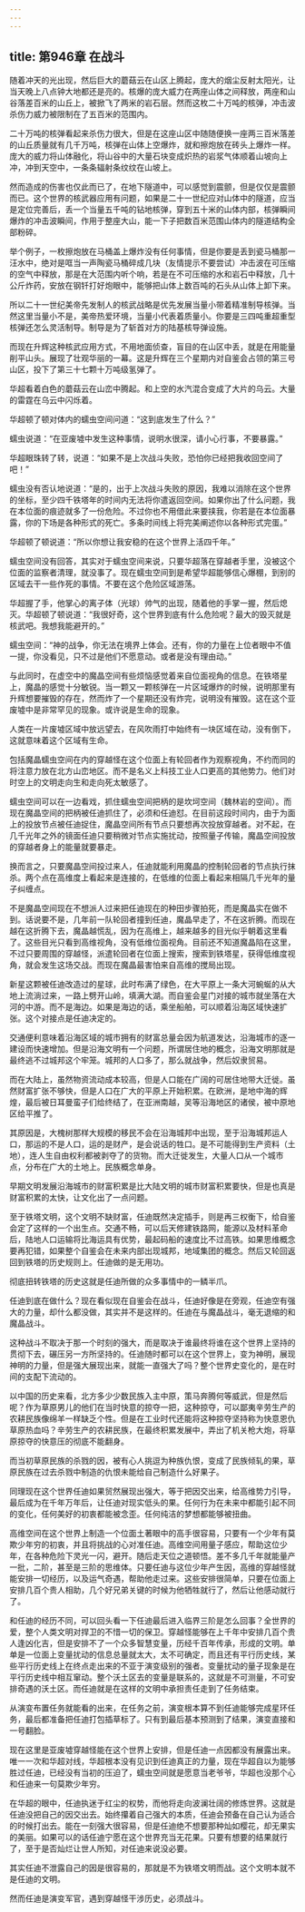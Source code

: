 ```yaml
---
---
---
```

title: 第946章 在战斗
---



随着冲天的光出现，然后巨大的蘑菇云在山区上腾起，庞大的烟尘反射太阳光，让当天晚上八点钟大地都还是亮的。核爆的庞大威力在两座山体之间释放，两座和山谷落差百米的山丘上，被掀飞了两米的岩石层。然而这枚二十万吨的核弹，冲击波杀伤力威力被限制在了五百米的范围内。

二十万吨的核弹看起来杀伤力很大，但是在这座山区中随随便换一座两三百米落差的山丘质量就有几千万吨，核弹在山体上空爆炸，就和擦炮放在砖头上爆炸一样。庞大的威力将山体融化，将山谷中的大量石块变成炽热的岩浆气体顺着山坡向上冲，冲到天空中，一条条辐射条纹纹在山坡上。

然而造成的伤害也仅此而已了，在地下隧道中，可以感觉到震颤，但是仅仅是震颤而已。这个世界的核武器应用有问题，如果是二十一世纪应对山体中的隧道，应当是定位完善后，丢一个当量五千吨的钻地核弹，穿到五十米的山体内部，核弹瞬间爆炸的冲击波瞬间，作用于整座大山，能一下子把数百米范围山体内的隧道结构全部粉碎。

举个例子，一枚擦炮放在马桶盖上爆炸没有任何事情，但是你要是丢到瓷马桶那一汪水中，绝对是哐当一声陶瓷马桶碎成几块（友情提示不要尝试）冲击波在可压缩的空气中释放，那是在大范围内听个响，若是在不可压缩的水和岩石中释放，几十公斤炸药，安放在钢钎打好炮眼中，能够把山体上数百吨的石头从山体上卸下来。

所以二十一世纪美帝先发制人的核武战略是优先发展当量小带着精准制导核弹。当然这里当量小不是，美帝热爱环境，当量小代表着质量小。你要是三四吨重超重型核弹还怎么灵活制导。制导是为了斩首对方的陆基核导弹设施。

而现在升辉这种核武应用方式，不用地面侦查，盲目的在山区中丢，就是在用能量削平山头。展现了壮观华丽的一幕。这是升辉在三个星期内对自鉴会占领的第三号山区，投下了第三十七颗十万吨级氢弹了。

华超看着白色的蘑菇云在山峦中腾起。和上空的水汽混合变成了大片的乌云。大量的雷霆在乌云中闪烁着。

华超顿了顿对体内的蠕虫空间问道：“这到底发生了什么？”

蠕虫说道：“在亚废墟中发生这种事情，说明水很深，请小心行事，不要暴露。”

华超眼珠转了转，说道：“如果不是上次战斗失败，恐怕你已经把我收回空间了吧！”

蠕虫没有否认地说道：“是的，出于上次战斗失败的原因，我难以消除在这个世界的坐标，至少四千铁塔年的时间内无法将你遣返回空间。如果你出了什么问题，我在本位面的痕迹就多了一份危险。不过你也不用借此来要挟我，你若是在本位面暴露，你的下场是各种形式的死亡。多条时间线上将完美阐述你以各种形式完蛋。”

华超顿了顿说道：“所以你想让我安稳的在这个世界上活四千年。”

蠕虫空间没有回答，其实对于蠕虫空间来说，只要华超落在穿越者手里，没被这个位面的监察者清理，就没事了。现在蠕虫空间到是希望华超能够信心爆棚，到别的区域去干一些作死的事情。不要在这个危险区域游荡。

华超握了手，他掌心的离子体（光球）帅气的出现，随着他的手掌一握，然后熄灭。华超顿了顿说道：“我很好奇，这个世界到底有什么危险呢？最大的毁灭就是核武吧。我想我能避开的。”

蠕虫空间：“神的战争，你无法在境界上体会。还有，你的力量在上位者眼中不值一提，你没看见，只不过是他们不愿意动。或者是没有理由动。”

与此同时，在虚空中的魔晶空间有些烦恼感觉着来自位面视角的信息。在铁塔星上，魔晶的感觉十分敏锐。当一颗又一颗核弹在一片区域爆炸的时候，说明那里有升辉想要摧毁的存在，然而炸了一个星期还没有炸完，说明没有摧毁。这在这个亚废墟中是非常罕见的现象。或许说是生命的现象。

人类在一片废墟区域中放远望去，在风吹雨打中始终有一块区域在动，没有倒下，这就意味着这个区域有生命。

包括魔晶蠕虫空间在内的穿越怪在这个位面上有轮回者作为观察视角，不约而同的将注意力放在北方山峦地区。而不是名义上科技工业人口更高的其他势力。他们对时空上的文明走向生和走向死太敏感了。

蠕虫空间可以在一边看戏，抓住蠕虫空间把柄的是坎坷空间（魏林岩的空间）。而现在魔晶空间的把柄被任迪抓住了，必须和任迪怼。在目前这段时间内，由于为面上的投放节点被任迪捉住，魔晶空间所有节点只要想再次投放穿越者。对不起，在几千光年之外的镜面任迪只要稍微对节点实施扰动，按照量子传输，魔晶空间投放的穿越者身上的能量就要暴走。

换而言之，只要魔晶空间投过来人，任迪就能利用魔晶的控制轮回者的节点执行抹杀。两个点在高维度上看起来是连接的，在低维的位面上看起来相隔几千光年的量子纠缠点。

不是魔晶空间现在不想派人过来把任迪现在的种田步骤拍死，而是魔晶实在做不到。话说要不是，几年前一队轮回者撞到任迪，魔晶早走了，不在这折腾。而现在越在这折腾下去，魔晶越慌乱，因为在高维上，越来越多的目光似乎朝着这里看了。这些目光只看到高维视角，没有低维位面视角。目前还不知道魔晶陷在这里，不过只要周围的穿越怪，派遣轮回者在位面上搜索，搜索到铁塔星，获得低维度视角，就会发生这场交战。而现在魔晶最害怕来自高维的搅局出现。

新星这颗被任迪改造过的星球，此时布满了绿色，在大平原上一条大河蜿蜒的从大地上流淌过来，一路上劈开山岭，填满大湖。而自鉴会星门对接的城市就坐落在大河的中游。而不是海边。如果是海边的话，乘坐船舶，可以顺着沿海区域快速扩张。这个对接点是任迪决定的。

交通便利意味着沿海区域的城市拥有的财富总量会因为航道发达，沿海城市的逐一建设而快速增加。但是沿海文明有一个问题，所谓居住地的概念，沿海文明那就是最终逃不过城邦这个牢笼。城邦的人口多了，那么就战争，然后奴隶贸易。

而在大陆上，虽然物资流动成本较高，但是人口能在广阔的可居住地带大迁徙。虽然财富扩张不够快，但是人口在广大的平原上开始积累。在欧洲，是地中海的辉煌，最后被日耳曼蛮子们给终结了，在亚洲南越，吴等沿海地区的诸侯，被中原地区给平推了。

其原因是，大槐树那样大规模的移民不会在沿海城邦中出现，至于沿海城邦运人口，那运的不是人口，运的是财产，是会说话的牲口。是不可能得到生产资料（土地），连人生自由权利都被剥夺了的货物。而大迁徙发生，大量人口从一个城市点，分布在广大的土地上。民族概念单身。

早期文明发展沿海城市的财富积累是比大陆文明的城市财富积累要快，但是也真是财富积累的太快，让文化出了一点问题。

至于铁塔文明，这个文明不缺财富，任迪既然决定插手，则是再三权衡下，给自鉴会定了这样的一个出生点。交通不畅，可以后天修建铁路网，能源以及材料革命后，陆地人口运输将比海运具有优势，最起码船的速度比不过高铁。如果思维概念要再犯错，如果整个自鉴会在未来内部出现城邦，地域集团的概念。然后又轮回返回到铁塔的历史规则上。任迪做的是无用功。

彻底扭转铁塔的历史这就是任迪所做的众多事情中的一鳞半爪。

任迪到底在做什么？现在看似现在自鉴会在战斗，任迪好像是在旁观，任迪空有强大的力量，却什么都没做，其实并不是这样的。任迪在与魔晶战斗，毫无退缩的和魔晶战斗。

这种战斗不取决于那一个时刻的强大，而是取决于谁最终将谁在这个世界上坚持的贯彻下去，碾压另一方所坚持的。任迪随时都可以在这个世界上，变为神明，展现神明的力量，但是强大展现出来，就能一直强大了吗？整个世界史变化的，是在时间的支配下流动的。

以中国的历史来看，北方多少少数民族入主中原，策马奔腾何等威武，但是然后呢？作为草原男儿的他们在当时快意的掠夺一把，这种掠夺，可以鄙夷辛劳生产的农耕民族像绵羊一样缺乏个性。但是在工业时代还能将这种掠夺坚持称为快意恩仇草原热血吗？辛劳生产的农耕民族，在最终积累发展中，弄出了机关枪大炮，将草原掠夺的快意压的彻底不能翻身。

而当初草原民族的杀戮的因，被有心人挑逗为种族仇恨，变成了民族倾轧的果，草原民族在过去杀戮中制造的仇恨未能给自己制造什么好果子。

同理现在这个世界任迪如果贸然展现出强大，等于把因交出来，给高维势力引导，最后成为在千年万年后，让任迪对现实低头的果。任何行为在未来中都能引起不同的变化，任何美好的初衷都能被念歪。任何纯洁的梦想都能够被扭曲。

高维空间在这个世界上制造一个位面土著眼中的高手很容易，只要有一个少年有莫欺少年穷的初衷，并且将挑战的心对准任迪。高维空间用量子感应，帮助这位少年，在各种危险下灵光一闪，避开。随后走天位之道顿悟。差不多几千年就能量产一批，二阶，甚至是三阶的思维体。只要任迪与这位少年产生因，高维的穿越怪就能安排一切经历，以及运气奇遇，帮助他走过来。这些安排很简单，只要在位面上安排几百个贵人相助，几个好兄弟关键的时候为他牺牲就行了，然后让他感动就行了。

和任迪的经历不同，可以回头看一下任迪最后进入临界三阶是怎么回事？全世界的爱，整个人类文明对捍卫的不惜一切的保卫。穿越怪能够在上千年中安排几百个贵人逢凶化吉，但是安排不了一个众多智慧变量，历经千百年传承，形成的文明。单单是一位面上变量扰动的信息总量就太大，太不可确定，而且还有平行历史线，某些平行历史线上在终点走出来的不亚于演变级别的强者。变量扰动的量子现象是在平行历史线中相互窜动。整个沃土区去的变量是联系的，这就是不可测量，不可安排奇遇的沃土区。而任迪就是在这样的文明中承担责任走到了任务结束。

从演变布置任务就能看的出来，在任务之前，演变根本算不到任迪能够完成星环任务，最后都准备把任迪打包插草标了。只有到最后基本预测到了结果，演变直接和一号翻脸。

现在这里是亚废墟穿越怪能在这个世界上安排，但是任迪一点因都没有展露出来。唯一一次和华超对线，华超根本没有见识到任迪真正的力量，现在华超自以为能够胜过任迪，已经没有当初的压迫了，蠕虫空间就是愿意当老爷爷，华超也没那个心和任迪来一句莫欺少年穷。

在华超的眼中，任迪执迷于红尘的权势，而他将走向波澜壮阔的修炼世界。这就是任迪没把自己的因交出去。始终攥着自己强大的本质，任迪会预备在自己认为适合的时候打出去。能在一刻强大很容易，但是任迪绝不想要那种灿如樱花，却无果实的美丽。如果可以的话任迪宁愿在这个世界充当无花果。只要有想要的结果就行了，至于是否灿烂让世人所知，对任迪来说没必要。

其实任迪不泄露自己的因是很容易的，那就是不为铁塔文明而战。这个文明本就不是任迪的文明。

然而任迪是演变军官，遇到穿越怪干涉历史，必须战斗。